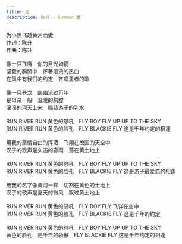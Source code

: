```yaml
---
title: 河
description: 陈升 - Summer 夏
---
```


为小黑飞越黄河而做<br />作词：陈升<br />作曲：陈升<br /><br />像一只飞鹰　你的目光如箭<br />坚毅的胸腑中　怀著滚烫的热血<br />在风中有我们的约定　齐唱勇者的歌<br /><br />像一只苍龙　幽幽流过万年<br />是母亲一般　温暖的胸膛<br />滚滚的河天上来　赐我游子的乳水<br /><br />RUN RIVER RUN 黄色的怒吼　FLY BOY FLY UP UP TO THE SKY<br />RUN RIVER RUN 黄色的脸孔　FLY BLACKIE FLY 这是千年约定的相逢<br /><br />用我的豪情自由的挥洒　飞翔在故国的天空中<br />汉子的歌声是久违的春雨　落在黄土地上<br /><br />RUN RIVER RUN 黄色的怒吼　FLY BOY FLY UP UP TO THE SKY<br />RUN RIVER RUN 黄色的脸孔　FLY BLACKIE FLY 这是游子最爱恋的相逢<br /><br />用我的名字像黄河一样　切割在黄色的土地上<br />汉子的歌声是夏天的微风　飘过黄土地上<br /><br />RUN RIVER RUN 黄色的怒吼　FLY BOY FLY 飞详在空中<br />RUN RIVER RUN 黄色的脸孔　FLY BLACKIE FLY 这是千年的约定<br /><br />RUN RIVER RUN 黄色的怒吼　FLY BOY FLY UP UP TO THE SKY<br />黄色的脸孔　是千年的骄傲　FLY BLACKIE FLY 这是千年约定的相逢